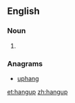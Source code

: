 ==English==

===Noun===
{{en-noun}}

# {{alternative spelling of|hang up}}

===Anagrams===
* [[uphang#English|uphang]]

[[et:hangup]]
[[zh:hangup]]